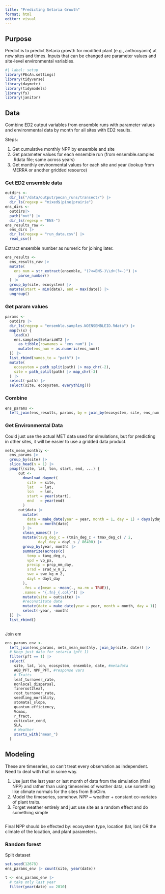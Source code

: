 ```yaml
---
title: "Predicting Setaria Growth"
format: html
editor: visual
---
```


## Purpose

Predict is to predict Setaria growth for modified plant (e.g., anthocyanin) at new sites and times. Inputs that can be changed are parameter values and site-level environmental variables.

```r
#| label: setup
library(PEcAn.settings)
library(tidyverse)
library(daymetr)
library(tidymodels)
library(fs)
library(janitor)
```

## Data

Combine ED2 output variables from ensemble runs with parameter values and environmental data by month for all sites with ED2 results.

Steps:

1.  Get cumulative monthly NPP by ensemble and site
2.  Get parameter values for each ensemble run (from ensemble.samples .Rdata file; same across years)
3.  Get monthly environmental values for each site and year (lookup from MERRA or another gridded resource)

### Get ED2 ensemble data

```r
outdirs <-  
  dir_ls("/data/output/pecan_runs/transect/") |>
  dir_ls(regexp = "mixed$|pine|prairie")
ens_dirs <-   
  outdirs|> 
  path("out") |> 
  dir_ls(regexp = "ENS-")
ens_results_raw <- 
  ens_dirs |> 
  dir_ls(regexp = "run_data.csv") |> 
  read_csv()
```

Extract ensemble number as numeric for joining later.

```r
ens_results <-
  ens_results_raw |> 
  mutate(
    ens_num = str_extract(ensemble, "(?<=ENS-)\\d+(?=-)") |> 
      parse_number()
  ) |> 
  group_by(site, ecosystem) |>
  mutate(start = min(date), end = max(date)) |> 
  ungroup()
```

### Get param values

```r
params <- 
  outdirs |> 
  dir_ls(regexp = "ensemble.samples.NOENSEMBLEID.Rdata") |> 
  map(\(x) {
    load(x)
    ens.samples$SetariaWT2 |>
      as_tibble(rownames = "ens_num") |>
      mutate(ens_num = as.numeric(ens_num))
  }) |> 
  list_rbind(names_to = "path") |> 
  mutate(
    ecosystem = path_split(path) |> map_chr(-2),
    site = path_split(path) |> map_chr(-3)
  ) |> 
  select(-path) |> 
  select(site, ecosystem, everything())
```

### Combine

```r
ens_params <- 
  left_join(ens_results, params, by = join_by(ecosystem, site, ens_num))
```

### Get Environmental Data

Could just use the actual MET data used for simulations, but for predicting in other sites, it will be easier to use a gridded data product.

```r
mets_mean_monthly <- 
  ens_params |>
  group_by(site) |> 
  slice_head(n = 1) |> 
  pmap(\(site, lat, lon, start, end, ...) {
      out <- 
        download_daymet(
          site  = site,
          lat   = lat,
          lon   = lon,
          start = year(start),
          end   = year(end)
        )
      out$data |>
        mutate(
          date = make_date(year = year, month = 1, day = 1) + days(yday - 1),
          month = month(date)
        ) |> 
        clean_names() |> 
        mutate(tavg_deg_c = (tmin_deg_c + tmax_deg_c) / 2,
               dayl_day = dayl_s / 86400) |> 
        group_by(year, month) |> 
        summarize(across(c(
          temp = tavg_deg_c,
          vpd = vp_pa,
          precip = prcp_mm_day,
          srad = srad_w_m_2,
          swe = swe_kg_m_2,
          dayl = dayl_day
        ),
        .fns = c(mean = ~mean(., na.rm = TRUE)), 
        .names = "{.fn}_{.col}")) |> 
        mutate(site = out$site) |> 
        #reconstitute date
        mutate(date = make_date(year = year, month = month, day = 1)) |> 
        select(-year, -month)
  }) |>
  list_rbind()
  
```

Join em

```r
ens_params_env <- 
  left_join(ens_params, mets_mean_monthly, join_by(site, date)) |> 
  # Keep just data for setaria (pft 1)
  filter(pft == 1) |> 
  select(
    site, lat, lon, ecosystem, ensemble, date, #metadata
    AGB_PFT, NPP_PFT, #response vars
    # Traits
    leaf_turnover_rate,
    nonlocal_dispersal,
    fineroot2leaf,
    root_turnover_rate,
    seedling_mortality,
    stomatal_slope,
    quantum_efficiency,
    Vcmax,
    r_fract,
    cuticular_cond,
    SLA,
    # Weather
    starts_with("mean_")
  )
```

## Modeling

These are timeseries, so can't treat every observation as independent. Need to deal with that in some way.

1.  Use just the last year or last month of data from the simulation (final NPP) and rather than using timeseries of weather data, use something like climate normals for the sites from BioClim.
2.  Model the timeseries, somehow. NPP \~ weather + constant co-variates of plant traits.
3.  Forget weather entirely and just use site as a random effect and do something simple

```r

```

Final NPP should be effected by: ecosystem type, location (lat, lon) OR the climate of the location, and plant parameters.

### Random forest

Split dataset

```r
set.seed(12678)
ens_params_env |> count(site, year(date))

t <- ens_params_env |> 
  # take only last year
  filter(year(date) == 2010)
```
